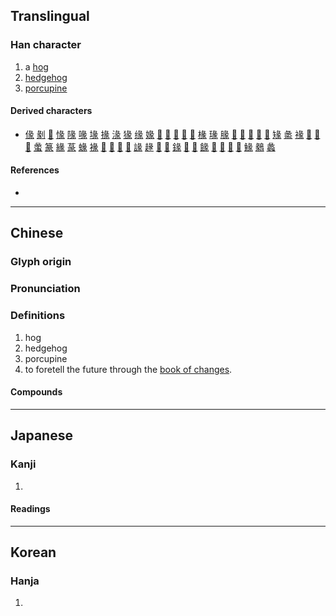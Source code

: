 {{character info}}
==Translingual==

===Han character===
{{Han char|rn=58|rad=彐|as=06|sn=9|four=27232|canj=VNMO|ids=⿱彑𧰨}}

# a [[hog]]
# [[hedgehog]]
# [[porcupine]]

====Derived characters====
* [[㑰]] [[剶]] [[𠭣]] [[㥟]] [[䧘]] [[喙]] [[堟]] [[掾]] [[湪]] [[猭]] [[缘]] [[𡟇]] [[𡦁]] [[𡩀]] [[𢍝]] [[𢐄]] [[𨔵]] [[椽]] [[瑑]] [[腞]] [[𢞶]] [[𣂵]] [[𣈬]] [[𣨶]] [[𤊺]] [[䂕]] [[盠]] [[禒]] [[𤬌]] [[𤸁]] [[𫀿]] [[䗍]] [[篆]] [[緣]] [[蒃]] [[蝝]] [[褖]] [[𥯵]] [[𦑙]] [[𦧫]] [[𦧬]] [[䛹]] [[䞼]] [[𧳩]] [[𨂦]] [[䤸]] [[𩀅]] [[𩄖]] [[餯]] [[𩌁]] [[𩔂]] [[𩘐]] [[𩫞]] [[䱲]] [[鶨]] [[蠡]]

====References====
* {{Han ref|kx=0362.120|dkj=09920|dj=0680.260|hdz=20961.060|uh=5F56|ud=24406|bh=CEBD|bd=52925}}

----

==Chinese==
{{zh-forms}}

===Glyph origin===
{{Han etym}}

===Pronunciation===
{{zh-pron
|m=tuàn,shǐ
|c=teon3,teon5
|mn=thoàn
|mc=y
|oc=y
|ma=
|cat=n
}}

===Definitions===
{{zh-hanzi}}

# hog
# hedgehog
# porcupine
# to foretell the future through the [https://en.wikipedia.org/wiki/I_Ching book of changes].

====Compounds====
{{zh-der|彖傳|彖辭}}

----

==Japanese==

===Kanji===
{{ja-kanji|grade=|rs=彐06}}

# {{rfdef|ja|sort=彐06}}

====Readings====
{{ja-readings
|goon=たん
|kanon=たん
|kun=とく}}

----

==Korean==

===Hanja===
{{ko-hanja|hangeul=단|eumhun=|rv=dan|mr=tan|y=tan}}

# {{rfdef|ko|sort=彐06}}